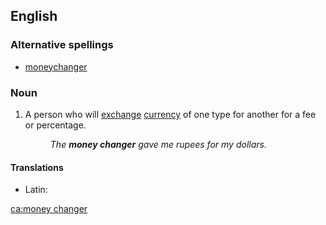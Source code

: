 ==English==

===Alternative spellings===
* [[moneychanger]]

===Noun===
{{en-noun}}

# A person who will [[exchange]] [[currency]] of one type for another for a fee or percentage.
#: ''The '''money changer''' gave me rupees for my dollars.''

====Translations====
{{trans-top|person who will exchange currency}}
* Latin: {{t|la|nummularius|m|alt=nummulārius}}
{{trans-mid}}
{{trans-bottom}}

[[ca:money changer]]